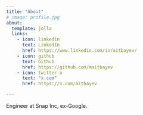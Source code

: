 ```yaml
---
title: "About"
# image: profile.jpg
about:
  template: jolla
  links:
    - icon: linkedin
      text: LinkedIn
      href: https://www.linkedin.com/in/aitbayev/
    - icon: github
      text: Github
      href: https://github.com/maitbayev
    - icon: twitter-x
      text: "x.com"
      href: https://x.com/aitbayev

---
```


Engineer at Snap Inc, ex-Google.
